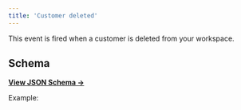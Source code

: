 ```yaml
---
title: 'Customer deleted'
---
```


This event is fired when a customer is deleted from your workspace.

## Schema

[**View JSON Schema →**](https://core-api.uk.plain.com/webhooks/schema.json)

Example:

<Snippet file="webhooks/customer-deleted.mdx" />
